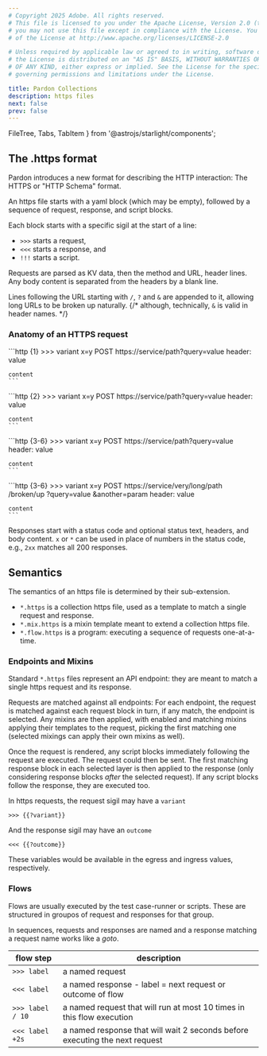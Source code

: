 ```yaml
---
# Copyright 2025 Adobe. All rights reserved.
# This file is licensed to you under the Apache License, Version 2.0 (the "License");
# you may not use this file except in compliance with the License. You may obtain a copy
# of the License at http://www.apache.org/licenses/LICENSE-2.0

# Unless required by applicable law or agreed to in writing, software distributed under
# the License is distributed on an "AS IS" BASIS, WITHOUT WARRANTIES OR REPRESENTATIONS
# OF ANY KIND, either express or implied. See the License for the specific language
# governing permissions and limitations under the License.

title: Pardon Collections
description: https files
next: false
prev: false
---
```


  FileTree,
  Tabs,
  TabItem
} from '@astrojs/starlight/components';

## The .https format

Pardon introduces a new format for describing the HTTP interaction:  The HTTPS or "HTTP Schema"
format.

An https file starts with a yaml block (which may be empty), followed by a sequence of request, response, and script blocks.

Each block starts with a specific sigil at the start of a line:

  - `>>>` starts a request,
  - `<<<` starts a response, and
  - `!!!` starts a script.

Requests are parsed as KV data, then the method and URL,
header lines. Any body content is separated from the headers by a blank line.

Lines following the URL starting with `/`, `?` and `&` are appended to it, allowing
long URLs to be broken up naturally. {/* although, technically, `&` is valid in header names. */}

### Anatomy of an HTTPS request

<Tabs>
  <TabItem label="sigil">
    ```http {1}
    >>> variant
    x=y
    POST https://service/path?query=value
    header: value

    content
    ```
  </TabItem>
  <TabItem label="kv data">
    ```http {2}
    >>> variant
    x=y
    POST https://service/path?query=value
    header: value

    content
    ```
  </TabItem>
  <TabItem label="HTTP-format request">
    ```http {3-6}
    >>> variant
    x=y
    POST https://service/path?query=value
    header: value

    content
    ```
  </TabItem>
    <TabItem label="Alternate request line">
    ```http {3-6}
    >>> variant
    x=y
    POST https://service/very/long/path
      /broken/up
      ?query=value
      &another=param
    header: value

    content
    ```
  </TabItem>
</Tabs>

Responses start with a status code and optional status text, headers,
and body content.  `x` or `*` can be used in place of numbers in the status code, e.g.,
`2xx` matches all 200 responses.

## Semantics

The semantics of an https file is determined by their sub-extension.

- `*.https` is a collection https file, used as a template to match a single request and response.
- `*.mix.https` is a mixin template meant to extend a collection https file.
- `*.flow.https` is a program: executing a sequence of requests one-at-a-time.

### Endpoints and Mixins

Standard `*.https` files represent an API endpoint: they are meant to match a
single https request and its response.

Requests are matched against all endpoints: For each endpoint, the request is matched
against each request block in turn, if any match, the endpoint is selected.
Any mixins are then applied, with enabled and matching mixins applying their templates
to the request, picking the first matching one (selected mixings can apply their own mixins as well).

Once the request is rendered, any script blocks immediately following the request are executed.
The request could then be sent.  The first matching response block in each selected layer is
then applied to the response (only considering response blocks _after_ the selected request).
If any script blocks follow the response, they are executed too.

In https requests, the request sigil may have a `variant`
```
>>> {{?variant}}
```

And the response sigil may have an `outcome` 
```
<<< {{?outcome}}
```

These variables would be available in the egress and ingress values, respectively.

### Flows

Flows are usually executed by the test case-runner or scripts.
These are structured in groupos of request and responses for that group.

In sequences, requests and responses are named and a response matching a request name
works like a _goto_.

| flow step | description |
| --- | --- |
| `>>> label` | a named request |
| `<<< label` | a named response - label = next request or outcome of flow |
| `>>> label / 10` | a named request that will run at most 10 times in this flow execution |
| `<<< label +2s` | a named response that will wait 2 seconds before executing the next request |

